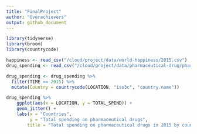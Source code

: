 ```yaml
---
title: "FinalProject"
author: "Overachievers"
output: github_document
---
```


```r
library(tidyverse)
library(broom)
library(countrycode)
```

```r
happiness <- read_csv("/cloud/project/data/world-happiness/2015.csv")
drug_spending <- read_csv("/cloud/project/data/pharmaceutical-drug/pharmaceutical_data_csv.csv")
```

```r
drug_spending <- drug_spending %>%
  filter(TIME == 2015) %>%
  mutate(Country = countrycode(LOCATION, "iso3c", "country.name"))
```

```r
drug_spending %>%
    ggplot(aes(x = LOCATION, y = TOTAL_SPEND)) +
    geom_jitter() +
    labs(x = "Countries",
         y = "Total spending on pharmaceutical drugs", 
        title = "Total spending on pharmaceutical drugs in 2015 by countries")
```
